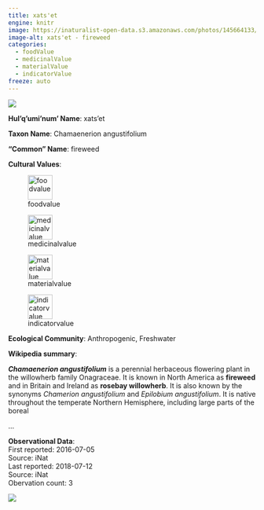 ```yaml
---
title: xats'et
engine: knitr
image: https://inaturalist-open-data.s3.amazonaws.com/photos/145664133/medium.jpg
image-alt: xats'et - fireweed
categories:
  - foodValue
  - medicinalValue
  - materialValue
  - indicatorValue
freeze: auto
---
```

![](https://inaturalist-open-data.s3.amazonaws.com/photos/145664133/medium.jpg){fig-alt="xats'et - fireweed"}

**Hul'q'umi'num' Name**: xats'et



**Taxon Name**: Chamaenerion angustifolium

**"Common" Name**: fireweed

**Cultural Values**:  

::: {layout-nrow=1 style="width:60%"}
![foodvalue](/files/foodvalue.svg){width=50px}

![medicinalvalue](/files/medicinalvalue.svg){width=50px}

![materialvalue](/files/materialvalue.svg){width=50px}

![indicatorvalue](/files/indicatorvalue.svg){width=50px}
:::

**Ecological Community**: Anthropogenic, Freshwater

**Wikipedia summary**:  
<p class="mw-empty-elt">
</p>

<p><i><b>Chamaenerion angustifolium</b></i> is a perennial herbaceous flowering plant in the willowherb family Onagraceae. It is known in North America as <b>fireweed</b> and in Britain and Ireland as <b>rosebay willowherb</b>. It is also known by the synonyms <i>Chamerion angustifolium</i> and <i>Epilobium angustifolium</i>. It is native throughout the temperate Northern Hemisphere, including large parts of the boreal</p>...

**Observational Data**:   
First reported: 2016-07-05  
Source: iNat  
Last reported: 2018-07-12  
Source: iNat  
Obervation count: 3

![](community_dist.png)
